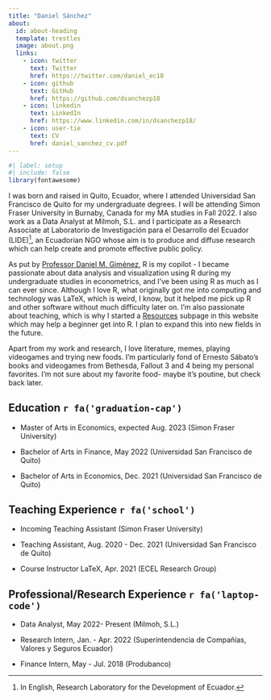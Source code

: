 ```yaml
---
title: "Daniel Sánchez"
about:
  id: about-heading
  template: trestles
  image: about.png
  links: 
    - icon: twitter
      text: Twitter
      href: https://twitter.com/daniel_ec18
    - icon: github
      text: GitHub
      href: https://github.com/dsanchezp18
    - icon: linkedin
      text: LinkedIn
      href: https://www.linkedin.com/in/dsanchezp18/
    - icon: user-tie
      text: CV
      href: daniel_sanchez_cv.pdf
---
```

:::{#about-heading}

```r
#| label: setup
#| include: false
library(fontawesome)
```

I was born and raised in Quito, Ecuador, where I attended Universidad San Francisco de Quito for my undergraduate degrees. I will be attending Simon Fraser University in Burnaby, Canada for my MA studies in Fall 2022. I also work as a Data Analyst at Milmoh, S.L. and I participate as a Research Associate at Laboratorio de Investigación para el Desarrollo del Ecuador (LIDE)[^1], an Ecuadorian NGO whose aim is to produce and diffuse research which can help create and promote effective public policy.

[^1]: In English, Research Laboratory for the Development of Ecuador.

As put by [Professor Daniel M. Giménez](https://twitter.com/Ego_Ipse), R is my copilot - I became passionate about data analysis and visualization using R during my undergraduate studies in econometrics, and I've been using R as much as I can ever since. Although I love R, what originally got me into computing and technology was LaTeX, which is weird, I know, but it helped me pick up R and other software without much difficulty later on. I'm also passionate about teaching, which is why I started a [Resources](resources.qmd) subpage in this website which may help a beginner get into R. I plan to expand this into new fields in the future.

:::

Apart from my work and research, I love literature, memes, playing videogames and trying new foods. I'm particularly fond of Ernesto Sábato's books and videogames from Bethesda, Fallout 3 and 4 being my personal favorites. I'm not sure about my favorite food- maybe it's poutine, but check back later.


## Education `r fa('graduation-cap')`

-   Master of Arts in Economics, expected Aug. 2023 (Simon Fraser University)

-   Bachelor of Arts in Finance, May 2022 (Universidad San Francisco de Quito)

-   Bachelor of Arts in Economics, Dec. 2021 (Universidad San Francisco de Quito)

## Teaching Experience `r fa('school')`

-   Incoming Teaching Assistant (Simon Fraser University)

-   Teaching Assistant, Aug. 2020 - Dec. 2021 (Universidad San Francisco de Quito)

-   Course Instructor LaTeX, Apr. 2021 (ECEL Research Group)

## Professional/Research Experience `r fa('laptop-code')`

-   Data Analyst, May 2022- Present (Milmoh, S.L.)

-   Research Intern, Jan. - Apr. 2022 (Superintendencia de Compañías, Valores y Seguros Ecuador)

-   Finance Intern, May - Jul. 2018 (Produbanco)

